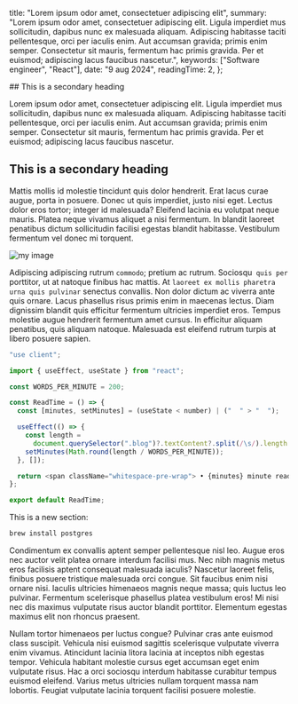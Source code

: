 
  title: "Lorem ipsum odor amet, consectetuer adipiscing elit",
  summary:
    "Lorem ipsum odor amet, consectetuer adipiscing elit. Ligula imperdiet mus sollicitudin, dapibus nunc ex malesuada aliquam. Adipiscing habitasse taciti pellentesque, orci per iaculis enim. Aut accumsan gravida; primis enim semper. Consectetur sit mauris, fermentum hac primis gravida. Per et euismod; adipiscing lacus faucibus nascetur.",
  keywords: ["Software engineer", "React"],
  date: "9 aug 2024",
  readingTime: 2,
};


<BlogLayout data={data}>
## This is a secondary heading

Lorem ipsum odor amet, consectetuer adipiscing elit. Ligula imperdiet mus sollicitudin, dapibus nunc ex malesuada aliquam. Adipiscing habitasse taciti pellentesque, orci per iaculis enim. Aut accumsan gravida; primis enim semper. Consectetur sit mauris, fermentum hac primis gravida. Per et euismod; adipiscing lacus faucibus nascetur.

## This is a secondary heading

Mattis mollis id molestie tincidunt quis dolor hendrerit. Erat lacus curae augue, porta in posuere. Donec ut quis imperdiet, justo nisi eget. Lectus dolor eros tortor; integer id malesuada? Eleifend lacinia eu volutpat neque mauris. Platea neque vivamus aliquet a nisi fermentum. In blandit laoreet penatibus dictum sollicitudin facilisi egestas blandit habitasse. Vestibulum fermentum vel donec mi torquent.

![my image](/home/abhay.webp)

Adipiscing adipiscing rutrum `commodo`; pretium ac rutrum. Sociosqu` quis per` porttitor, ut at natoque finibus hac mattis. At `laoreet ex mollis pharetra urna quis pulvinar` senectus convallis. Non dolor dictum ac viverra ante quis ornare. Lacus phasellus risus primis enim in maecenas lectus. Diam dignissim blandit quis efficitur fermentum ultricies imperdiet eros. Tempus molestie augue hendrerit fermentum amet cursus. In efficitur aliquam penatibus, quis aliquam natoque. Malesuada est eleifend rutrum turpis at libero posuere sapien.

```js {10-13}
"use client";

import { useEffect, useState } from "react";

const WORDS_PER_MINUTE = 200;

const ReadTime = () => {
  const [minutes, setMinutes] = (useState < number) | ("  " > "  ");

  useEffect(() => {
    const length =
      document.querySelector(".blog")?.textContent?.split(/\s/).length ?? 0;
    setMinutes(Math.round(length / WORDS_PER_MINUTE));
  }, []);

  return <span className="whitespace-pre-wrap"> • {minutes} minute read</span>;
};

export default ReadTime;
```

This is a new section:

```bash
brew install postgres
```

Condimentum ex convallis aptent semper pellentesque nisl leo. Augue eros nec auctor velit platea ornare interdum facilisi mus. Nec nibh magnis metus eros facilisis aptent consequat malesuada iaculis? Nascetur laoreet felis, finibus posuere tristique malesuada orci congue. Sit faucibus enim nisi ornare nisi. Iaculis ultricies himenaeos magnis neque massa; quis luctus leo pulvinar. Fermentum scelerisque phasellus platea vestibulum eros! Mi nisi nec dis maximus vulputate risus auctor blandit porttitor. Elementum egestas maximus elit non rhoncus praesent.

Nullam tortor himenaeos per luctus congue? Pulvinar cras ante euismod class suscipit. Vehicula nisi euismod sagittis scelerisque vulputate viverra enim vivamus. Atincidunt lacinia litora lacinia at inceptos nibh egestas tempor. Vehicula habitant molestie cursus eget accumsan eget enim vulputate risus. Hac a orci sociosqu interdum habitasse curabitur tempus euismod eleifend. Varius metus ultricies nullam torquent massa nam lobortis. Feugiat vulputate lacinia torquent facilisi posuere molestie.

</BlogLayout>
